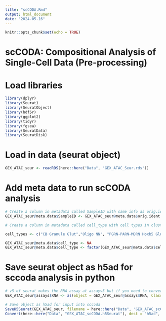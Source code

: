 ```yaml
---
title: "scCODA.Rmd"
output: html_document
date: "2024-05-16"
---
```


```r
knitr::opts_chunk$set(echo = TRUE)
```

# scCODA: Compositional Analysis of Single-Cell Data (Pre-processing)

# Load libraries 
```r
library(dplyr)
library(Seurat)
library(SeuratObject)
library(hdf5r)
library(ggplot2)
library(tidyr)
library(fgsea)
library(SeuratData)
library(SeuratDisk)
```

# Load in data (seurat object)
```r
GEX_ATAC_seur <- readRDS(here::here("Data", "GEX_ATAC_Seur.rds"))
```

# Add meta data to run scCODA analysis
```r

# Create a column in metadata called SampleID with same info as orig.ident 
GEX_ATAC_seur@meta.data$SampleID <- GEX_ATAC_seur@meta.data$orig.ident

# Create a column in metadata called cell_type with cell types in cluster_annotations (csv can be found in clustering_and_annotation folder) 

cell_types <- c("CB Granule Glut","Oligo NN", "PGRN-PARN-MDRN Hoxb5 Glut", "Endo NN", "Bergmann NN", "Astro-CB NN", "CB PLI Gly-Gaba", "CBX MLI Megf11 Gaba", "SPVI-SPVC Sall3 Nfib Gly-Gaba", "SPVI-SPVC Tlx3 Ebf3 Glut", "Astro-NT NN", "CBX MLI Cdh22 Gaba", "VLMC NN", "OPC NN", "PG-TRN-LRN Fat2 Glut", "PARN-MDRNd-NTS Gbx2 Gly-Gaba", "MY Lhx1 Gly-Gaba",  "SPVI-SPVC Sall3 Lhx1 Gly-Gaba", "DCO UBC Glut",  "CBX Purkinje Gaba" , "CBX Golgi Gly-Gaba")

GEX_ATAC_seur@meta.data$cell_type <- NA
GEX_ATAC_seur@meta.data$cell_type <- factor(GEX_ATAC_seur@meta.data$cell_type, levels = cell_types)

```

# Save seurat object as h5ad for sccoda analysis in python 
```r
# v5 of seurat makes the RNA assay at assayv5 but if you need to convert to anndata for sccoda it needs to be "assay" and not assayv5 hence run: 
GEX_ATAC_seur@assays$RNA <- as(object = GEX_ATAC_seur@assays$RNA, Class = "Assay")

# Save object as h5ad for input into sccoda 
SaveH5Seurat(GEX_ATAC_seur, filename = here::here("Data", "GEX_ATAC_scCODA.h5Seurat"))
Convert(here::here("Data", "GEX_ATAC_scCODA.h5Seurat"), dest = "h5ad", overwrite = TRUE)
```

